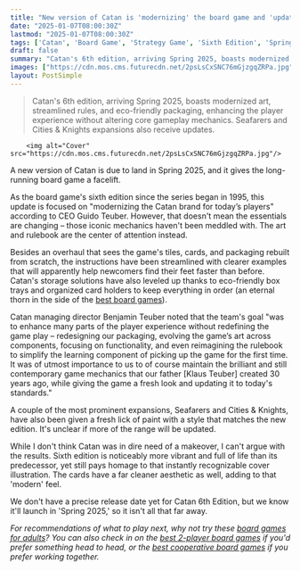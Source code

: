 ```yaml
---
title: "New version of Catan is 'modernizing' the board game and 'updating it to today's standards'"
date: "2025-01-07T08:00:30Z"
lastmod: "2025-01-07T08:00:30Z"
tags: ['Catan', 'Board Game', 'Strategy Game', 'Sixth Edition', 'Spring 2025']
draft: false
summary: "Catan's 6th edition, arriving Spring 2025, boasts modernized art, streamlined rules, and eco-friendly packaging, enhancing the player experience without altering core gameplay mechanics.  Seafarers and Cities & Knights expansions also receive updates."
images: ["https://cdn.mos.cms.futurecdn.net/2psLsCxSNC76mGjzgqZRPa.jpg"]
layout: PostSimple
---
```

> Catan's 6th edition, arriving Spring 2025, boasts modernized art, streamlined rules, and eco-friendly packaging, enhancing the player experience without altering core gameplay mechanics.  Seafarers and Cities & Knights expansions also receive updates.


        <img alt="Cover" src="https://cdn.mos.cms.futurecdn.net/2psLsCxSNC76mGjzgqZRPa.jpg"/>
        
A new version of Catan is due to land in Spring 2025, and it gives the long-running board game a facelift.

As the board game's sixth edition since the series began in 1995, this update is focused on "modernizing the Catan brand for today’s players" according to CEO Guido Teuber. However, that doesn't mean the essentials are changing – those iconic mechanics haven't been meddled with. The art and rulebook are the center of attention instead.

Besides an overhaul that sees the game's tiles, cards, and packaging rebuilt from scratch, the instructions have been streamlined with clearer examples that will apparently help newcomers find their feet faster than before. Catan's storage solutions have also leveled up thanks to eco-friendly box trays and organized card holders to keep everything in order (an eternal thorn in the side of the [best board games](https://www.gamesradar.com/best-board-games/)).

Catan managing director Benjamin Teuber noted that the team's goal "was to enhance many parts of the player experience without redefining the game play – redesigning our packaging, evolving the game’s art across components, focusing on functionality, and even reimagining the rulebook to simplify the learning component of picking up the game for the first time. It was of utmost importance to us to of course maintain the brilliant and still contemporary game mechanics that our father [Klaus Teuber] created 30 years ago, while giving the game a fresh look and updating it to today's standards."

A couple of the most prominent expansions, Seafarers and Cities & Knights, have also been given a fresh lick of paint with a style that matches the new edition. It's unclear if more of the range will be updated.

While I don't think Catan was in dire need of a makeover, I can't argue with the results. Sixth edition is noticeably more vibrant and full of life than its predecessor, yet still pays homage to that instantly recognizable cover illustration. The cards have a far cleaner aesthetic as well, adding to that 'modern' feel.

We don't have a precise release date yet for Catan 6th Edition, but we know it'll launch in 'Spring 2025,' so it isn't all that far away.

*For recommendations of what to play next, why not try these *[<em>board games for adults</em>](https://www.gamesradar.com/board-games-for-adults/)*? You can also check in on the *[<em>best 2-player board games</em>](https://www.gamesradar.com/board-games-for-2-players/)* if you'd prefer something head to head, or the *[<em>best cooperative board games</em>](https://www.gamesradar.com/the-best-cooperative-board-games/)* if you prefer working together.*
        